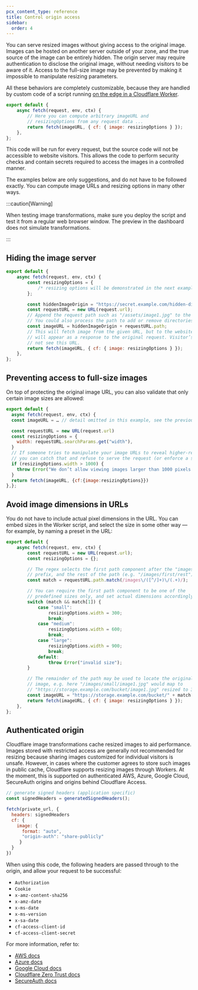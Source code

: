 ```yaml
---
pcx_content_type: reference
title: Control origin access
sidebar:
  order: 4
---
```


You can serve resized images without giving access to the original image. Images can be hosted on another server outside of your zone, and the true source of the image can be entirely hidden. The origin server may require authentication to disclose the original image, without needing visitors to be aware of it. Access to the full-size image may be prevented by making it impossible to manipulate resizing parameters.

All these behaviors are completely customizable, because they are handled by custom code of a script running [on the edge in a Cloudflare Worker](/images/transform-images/transform-via-workers/).

```js
export default {
	async fetch(request, env, ctx) {
		// Here you can compute arbitrary imageURL and
		// resizingOptions from any request data ...
		return fetch(imageURL, { cf: { image: resizingOptions } });
	},
};
```

This code will be run for every request, but the source code will not be accessible to website visitors. This allows the code to perform security checks and contain secrets required to access the images in a controlled manner.

The examples below are only suggestions, and do not have to be followed exactly. You can compute image URLs and resizing options in many other ways.

:::caution[Warning]

When testing image transformations, make sure you deploy the script and test it from a regular web browser window. The preview in the dashboard does not simulate transformations.

:::

## Hiding the image server

```js
export default {
	async fetch(request, env, ctx) {
		const resizingOptions = {
			/* resizing options will be demonstrated in the next example */
		};

		const hiddenImageOrigin = "https://secret.example.com/hidden-directory";
		const requestURL = new URL(request.url);
		// Append the request path such as "/assets/image1.jpg" to the hiddenImageOrigin.
		// You could also process the path to add or remove directories, modify filenames, etc.
		const imageURL = hiddenImageOrigin + requestURL.path;
		// This will fetch image from the given URL, but to the website's visitors this
		// will appear as a response to the original request. Visitor’s browser will
		// not see this URL.
		return fetch(imageURL, { cf: { image: resizingOptions } });
	},
};
```

## Preventing access to full-size images

On top of protecting the original image URL, you can also validate that only certain image sizes are allowed:

```js
export default {
  async fetch(request, env, ctx) {
  const imageURL = … // detail omitted in this example, see the previous example

  const requestURL = new URL(request.url)
  const resizingOptions = {
    width: requestURL.searchParams.get("width"),
  }
  // If someone tries to manipulate your image URLs to reveal higher-resolution images,
  // you can catch that and refuse to serve the request (or enforce a smaller size, etc.)
  if (resizingOptions.width > 1000) {
    throw Error("We don’t allow viewing images larger than 1000 pixels wide")
  }
  return fetch(imageURL, {cf:{image:resizingOptions}})
},};
```

## Avoid image dimensions in URLs

You do not have to include actual pixel dimensions in the URL. You can embed sizes in the Worker script, and select the size in some other way — for example, by naming a preset in the URL:

```js
export default {
	async fetch(request, env, ctx) {
		const requestURL = new URL(request.url);
		const resizingOptions = {};

		// The regex selects the first path component after the "images"
		// prefix, and the rest of the path (e.g. "/images/first/rest")
		const match = requestURL.path.match(/images\/([^/]+)\/(.+)/);

		// You can require the first path component to be one of the
		// predefined sizes only, and set actual dimensions accordingly.
		switch (match && match[1]) {
			case "small":
				resizingOptions.width = 300;
				break;
			case "medium":
				resizingOptions.width = 600;
				break;
			case "large":
				resizingOptions.width = 900;
				break;
			default:
				throw Error("invalid size");
		}

		// The remainder of the path may be used to locate the original
		// image, e.g. here "/images/small/image1.jpg" would map to
		// "https://storage.example.com/bucket/image1.jpg" resized to 300px.
		const imageURL = "https://storage.example.com/bucket/" + match[2];
		return fetch(imageURL, { cf: { image: resizingOptions } });
	},
};
```

## Authenticated origin

Cloudflare image transformations cache resized images to aid performance. Images stored with restricted access are generally not recommended for resizing because sharing images customized for individual visitors is unsafe. However, in cases where the customer agrees to store such images in public cache, Cloudflare supports resizing images through Workers. At the moment, this is supported on authenticated AWS, Azure, Google Cloud, SecureAuth origins and origins behind Cloudflare Access.

```js null {9}
// generate signed headers (application specific)
const signedHeaders = generatedSignedHeaders();

fetch(private_url, {
  headers: signedHeaders
  cf: {
    image: {
      format: "auto",
      "origin-auth": "share-publicly"
     }
  }
})
```

When using this code, the following headers are passed through to the origin, and allow your request to be successful:

- `Authorization`
- `Cookie`
- `x-amz-content-sha256`
- `x-amz-date`
- `x-ms-date`
- `x-ms-version`
- `x-sa-date`
- `cf-access-client-id`
- `cf-access-client-secret`

For more information, refer to:

- [AWS docs](https://docs.aws.amazon.com/AmazonS3/latest/API/sig-v4-authenticating-requests.html)
- [Azure docs](https://docs.microsoft.com/en-us/rest/api/storageservices/List-Containers2#request-headers)
- [Google Cloud docs](https://cloud.google.com/storage/docs/aws-simple-migration)
- [Cloudflare Zero Trust docs](/cloudflare-one/identity/service-tokens/)
- [SecureAuth docs](https://docs.secureauth.com/2104/en/authentication-api-guide.html)
